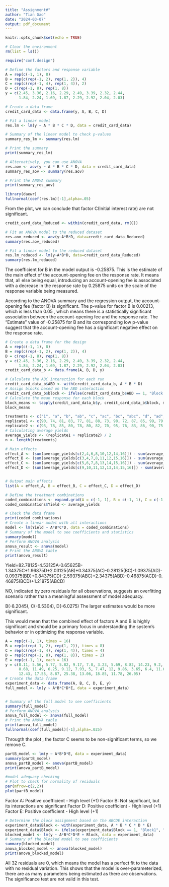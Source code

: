 ---
title: "Assignment#"
author: "Tian Gao"
date: "2024-03-07"
output: pdf_document
---

```{r setup, include=FALSE}
knitr::opts_chunk$set(echo = TRUE)
```

\section{Question 1}

```{r cars}
# Clear the environment
rm(list = ls())

require("conf.design")

# Define the factors and response variable
A = rep(c(-1, 1), 8)
B = rep(c(rep(-1, 2), rep(1, 2)), 4)
C = rep(c(rep(-1, 4), rep(1, 4)), 2)
D = c(rep(-1, 8), rep(1, 8))
y = c(2.45, 3.36, 2.16, 2.29, 2.49, 3.39, 2.32, 2.44, 
      1.84, 2.24, 1.69, 1.87, 2.29, 2.92, 2.04, 2.03)

# Create a data frame
credit_card_data <- data.frame(y, A, B, C, D)

# Fit a linear model
res.lm <- lm(y ~ A * B * C * D, data = credit_card_data)

# Summary of the linear model to check p-values
summary_res_lm <- summary(res.lm)

# Print the summary
print(summary_res_lm)

# Alternatively, you can use ANOVA
res.aov <- aov(y ~ A * B * C * D, data = credit_card_data)
summary_res_aov <- summary(res.aov)

# Print the ANOVA summary
print(summary_res_aov)

library(daewr)
fullnormal(coef(res.lm)[-1],alpha=.05)
```
\subsection{Part a}
From the plot, we can conclude that factor C(Initial interest rate) are not significant.
\subsection{Part b}

```{r}
credit_card_data_Reduced <- within(credit_card_data, rm(C))

# Fit an ANOVA model to the reduced dataset
res.aov_reduced <- aov(y~A*B*D, data=credit_card_data_Reduced)
summary(res.aov_reduced)

# Fit a linear model to the reduced dataset
res.lm_reduced <- lm(y~A*B*D, data=credit_card_data_Reduced)
summary(res.lm_reduced)


```
\subsection{Part c}
The coefficient for B in the model output is -0.25875. This is the estimate of the main effect of the account-opening fee on the response rate. It means that, all else being equal, introducing an account-opening fee is associated with a decrease in the response rate by 0.25875 units on the scale of the response variable being measured.

\subsection{part D}
According to the ANOVA summary and the regression output, the account-opening fee (factor B) is significant. The p-value for factor B is 0.00213, which is less than 0.05 , which means there is a statistically significant association between the account-opening fee and the response rate. The "Estimate" value of -0.25875 for B and its corresponding low p-value suggest that the account-opening fee has a significant negative effect on the response rate.

\subsection{part e}
```{r pressure, echo=FALSE}
# Create a data frame for the design
A = rep(c(-1, 1), 8)
B = rep(c(rep(-1, 2), rep(1, 2)), 4)
D = c(rep(-1, 8), rep(1, 8))
y = c(2.45, 3.36, 2.16, 2.29, 2.49, 3.39, 2.32, 2.44, 
      1.84, 2.24, 1.69, 1.87, 2.29, 2.92, 2.04, 2.03)
credit_card_data_b <- data.frame(A, B, D, y)

# Calculate the ABC interaction for each run 
credit_card_data_b$ABD <- with(credit_card_data_b, A * B * D)
# Assign blocks based on the ABD interaction
credit_card_data_b$block <- ifelse(credit_card_data_b$ABD == 1, "Block 1", "Block 2")
# Calculate the mean response for each block
block_means <- tapply(credit_card_data_b$y, credit_card_data_b$block, mean)
block_means
```

\section{Question 2}
\subsection{Part a}
```{r}
treatments <- c("1", "a", "b", "ab", "c", "ac", "bc", "abc", "d", "ad", "bd", "abd", "cd", "acd", "bcd", "abcd")
replicate1 <- c(90, 74, 81, 83, 77, 81, 88, 73, 98, 72, 87, 85, 99, 79, 87, 80)
replicate2 <- c(93, 78, 85, 80, 78, 80, 82, 70, 95, 76, 83, 86, 90, 75, 84, 80)
# Calculating average yields
average_yields <- (replicate1 + replicate2) / 2
n <- length(treatments)

# Main effects
effect_A <- (sum(average_yields[c(2,4,6,8,10,12,14,16)]) - sum(average_yields[c(1,3,5,7,9,11,13,15)])) / (n/2)
effect_B <- (sum(average_yields[c(3,4,7,8,11,12,15,16)]) - sum(average_yields[c(1,2,5,6,9,10,13,14)])) / (n/2)
effect_C <- (sum(average_yields[c(5,6,7,8,13,14,15,16)]) - sum(average_yields[c(1,2,3,4,9,10,11,12)])) / (n/2)
effect_D <- (sum(average_yields[c(9,10,11,12,13,14,15,16)]) - sum(average_yields[c(1,2,3,4,5,6,7,8)])) / (n/2)


# Output main effects
list(A = effect_A, B = effect_B, C = effect_C, D = effect_D)
```

\subsection{part b}
```{r}
# Define the treatment combinations 
coded_combinations <- expand.grid(A = c(-1, 1), B = c(-1, 1), C = c(-1, 1), D = c(-1, 1))
coded_combinations$Yield <- average_yields

# Check the data frame
print(coded_combinations)
# Create a linear model with all interactions
model <- lm(Yield ~ A*B*C*D, data = coded_combinations)
# Summary of the model to see coefficients and statistics
summary(model)
# Perform ANOVA analysis
anova_result <- anova(model)
# Print the ANOVA table
print(anova_result)

```
\subsection{Part C}
Yield=82.78125-4.53125A-0.65625B-1.34375C+1.96875D+2.03125(AB)+0.34375(AC)-0.28125(BC)-1.09375(AD)-0.09375(BD)+0.84375(CD)-2.59375(ABC)+2.34375(ABD)-0.46875(ACD)-0.46875(BCD)+1.21875(ABCD)
\subsection{Part D}
NO, indicated by zero residuals for all observations, suggests an overfitting scenario rather than a meaningful assessment of model adequacy. 

\section{Question3}
\subsection{Part a}
B(-8.2045), C(-6.5304), D(-6.0275)
The larger estimates would be more significant.
\subsection{part b}
This would mean that the combined effect of factors A and B is highly significant and should be a primary focus in understanding the system's behavior or in optimizing the response variable.

\section{Question 4}

```{r}
A = rep(c(-1, 1), times = 16)
B = rep(c(rep(-1, 2), rep(1, 2)), times = 8)
C = rep(c(rep(-1, 4), rep(1, 4)), times = 4)
D = rep(c(rep(-1, 8), rep(1, 8)), times = 2)
E = rep(c(-1, 1), each = 16)
y = c(8.11, 5.56, 5.77, 5.82, 9.17, 7.8, 3.23, 5.69, 8.82, 14.23, 9.2, 8.94,
      8.68, 11.49, 6.25, 9.12, 7.93, 5, 7.47, 12, 9.86, 3.65, 6.4, 11.61,
      12.43, 17.55, 8.87, 25.38, 13.06, 18.85, 11.78, 26.05)
# Create the data frame
experiment_data <- data.frame(A, B, C, D, E, y)
full_model <- lm(y ~ A*B*C*D*E, data = experiment_data)


# Summary of the full model to see coefficients
summary(full_model)
# Perform ANOVA analysis
anova_full_model <- anova(full_model)
# Print the ANOVA table
print(anova_full_model)
fullnormal(coef(full_model)[-1],alpha=.025)
```
Througth the plot , the factor C seems to be non-significant terms, so we remove C.
\subsection{Part b}
```{r}
partB_model <- lm(y ~ A*B*D*E, data = experiment_data)
summary(partB_model)
anova_partB_model <- anova(partB_model)
print(anova_partB_model)

#model adequacy checking
# Plot to check for normality of residuals
par(mfrow=c(2,2))
plot(partB_model)

```

\subsection{Part C}
Factor A: Positive coefficient - High level (+1)
Factor B: Not significant, but its interactions are significant
Factor D: Positive coefficient - High level (+1)
Factor E: Positive coefficient - High level (+1)

\section{Question 5}
```{r}
# Determine the block assignment based on the ABCDE interaction
experiment_data$Block <- with(experiment_data, A * B * C * D * E)
experiment_data$Block <- ifelse(experiment_data$Block == 1, "Block1", "Block2")
blocked_model <- lm(y ~ A*B*C*D*E + Block, data = experiment_data)
# Summary of the blocked model to see coefficients
summary(blocked_model)
anova_blocked_model <- anova(blocked_model)
print(anova_blocked_model)

```
All 32 residuals are 0, which means the model has a perfect fit to the data with no residual variation. This shows that the model is over-parameterized, there are as many parameters being estimated as there are observations. The significance test are not valid in this test.


